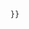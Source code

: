 {{Navbox
  | name = Taste navs
  | title = [[味覺]]索引
  | state = off
  | border = child
  | listclass = hlist

  | group1 = 描述
  |  list1 =
* [[Template:Gustatory system|解剖]]
* [[Template:Taste|生理]]

  | group2 = 疾病
  |  list2 =
* [[Template:Cognition, perception, emotional state and behaviour symptoms and signs|疾病與症狀]]

  | group3 = 治療
  |  list3 = 
* &ndash;

}}<!--
-->{{Namespace detect
   |main=
   |template={{#ifeq:{{SUBPAGENAME}}|sandbox|
   |[[Category:醫學導航框底模板]]}}
   }}<noinclude>
{{documentation|1=Template:Bone and cartilage navs/doc}}
</noinclude>
